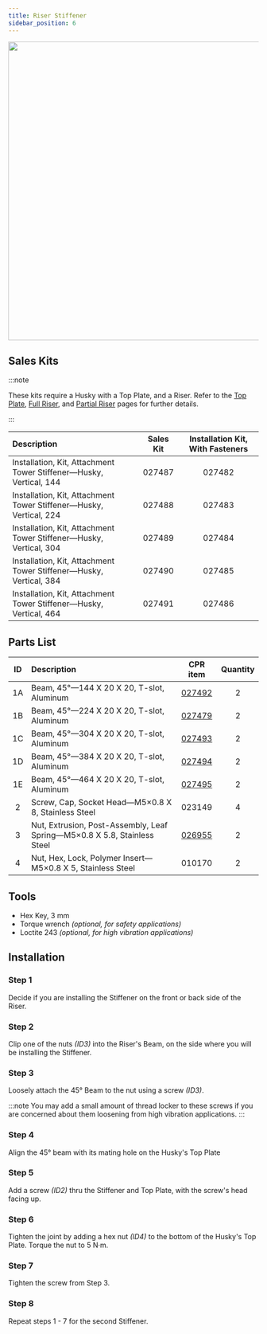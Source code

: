 ```yaml
---
title: Riser Stiffener
sidebar_position: 6
---
```


<center>
  <img
    src="/img/robot_images/husky_images/robot_husky_28.png"
    width="600"
  />
</center>

## Sales Kits

:::note

These kits require a Husky with a Top Plate, and a Riser.
Refer to the [Top Plate](top_plate_husky.mdx), [Full Riser](riser_full_husky.mdx), and [Partial Riser](riser_partial_husky.mdx) pages for further details.

:::

| Description                                                        | Sales Kit | Installation Kit, With Fasteners |
| :----------------------------------------------------------------- | :-------: | :------------------------------: |
| Installation, Kit, Attachment Tower Stiffener—Husky, Vertical, 144 |  027487   |              027482              |
| Installation, Kit, Attachment Tower Stiffener—Husky, Vertical, 224 |  027488   |              027483              |
| Installation, Kit, Attachment Tower Stiffener—Husky, Vertical, 304 |  027489   |              027484              |
| Installation, Kit, Attachment Tower Stiffener—Husky, Vertical, 384 |  027490   |              027485              |
| Installation, Kit, Attachment Tower Stiffener—Husky, Vertical, 464 |  027491   |              027486              |

## Parts List

| ID  | Description                                                              |                         CPR item                         | Quantity |
| :-: | :----------------------------------------------------------------------- | :------------------------------------------------------: | :------: |
| 1A  | Beam, 45°—144 X 20 X 20, T-slot, Aluminum                                | [027492](/assets/pdf/clearpath_robotics_027492-TDS1.pdf) |    2     |
| 1B  | Beam, 45°—224 X 20 X 20, T-slot, Aluminum                                | [027479](/assets/pdf/clearpath_robotics_027479-TDS1.pdf) |    2     |
| 1C  | Beam, 45°—304 X 20 X 20, T-slot, Aluminum                                | [027493](/assets/pdf/clearpath_robotics_027493-TDS1.pdf) |    2     |
| 1D  | Beam, 45°—384 X 20 X 20, T-slot, Aluminum                                | [027494](/assets/pdf/clearpath_robotics_027494-TDS1.pdf) |    2     |
| 1E  | Beam, 45°—464 X 20 X 20, T-slot, Aluminum                                | [027495](/assets/pdf/clearpath_robotics_027495-TDS1.pdf) |    2     |
|  2  | Screw, Cap, Socket Head—M5×0.8 X 8, Stainless Steel                      |                          023149                          |    4     |
|  3  | Nut, Extrusion, Post-Assembly, Leaf Spring—M5×0.8 X 5.8, Stainless Steel | [026955](/assets/pdf/clearpath_robotics_027492-TDS1.pdf) |    2     |
|  4  | Nut, Hex, Lock, Polymer Insert—M5×0.8 X 5, Stainless Steel               |                          010170                          |    2     |

## Tools

- Hex Key, 3 mm
- Torque wrench _(optional, for safety applications)_
- Loctite 243 _(optional, for high vibration applications)_

## Installation

### Step 1

Decide if you are installing the Stiffener on the front or back side of the Riser.

### Step 2

Clip one of the nuts _(ID3)_ into the Riser's Beam, on the side where you will be installing the Stiffener.

### Step 3

Loosely attach the 45° Beam to the nut using a screw _(ID3)_.

:::note
You may add a small amount of thread locker to these screws if you are concerned about them loosening from high vibration applications.
:::

### Step 4

Align the 45° beam with its mating hole on the Husky's Top Plate

### Step 5

Add a screw _(ID2)_ thru the Stiffener and Top Plate, with the screw's head facing up.

### Step 6

Tighten the joint by adding a hex nut _(ID4)_ to the bottom of the Husky's Top Plate.
Torque the nut to 5 N·m.

### Step 7

Tighten the screw from Step 3.

### Step 8

Repeat steps 1 - 7 for the second Stiffener.
